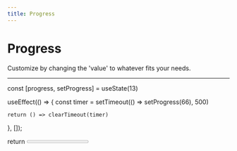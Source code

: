 ```yaml
---
title: Progress
---
```


# Progress

Customize by changing the 'value' to whatever fits your needs.

---


  const [progress, setProgress] = useState(13)

useEffect(() => {
const timer = setTimeout(() => setProgress(66), 500)

    return () => clearTimeout(timer)

}, []);

return <Progress value={progress} className="w-[60%]" />
}

<div className="flex flex-col">
  <ProgressDemo />
</div>
